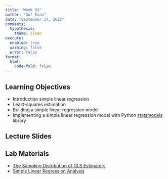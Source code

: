 ```yaml
---
title: "Week 02"
author: "Gül İnan"
date: "September 27, 2022"
comments:
  hypothesis: 
    theme: clean
execute: 
  enabled: true
  warning: false
  error: false
format: 
  html:
    code-fold: false
---
```


## Learning Objectives

- Introduction simple linear regression
- Least-squares estimation
- Building a simple linear regression model 
- Implementing a simple linear regression model with Python [statsmodels](https://www.statsmodels.org/stable/index.html) library

## Lecture Slides

<object data="https://nbviewer.org/github/MAT555E-Fall22/MAT555E-Fall22.github.io/blob/main/lectures/Week_02/Week_02_Intro_SLR.pdf" width="750" height="600" type='application/pdf'></object>

## Lab Materials

- [The Sampling Distribution of OLS Estimators](https://colab.research.google.com/github/MAT555E-Fall22/MAT555E-Fall22.github.io/blob/main/lectures/Week_02/Week_02_Sampling_dist.ipynb)
- [Simple Linear Regression Analysis](https://colab.research.google.com/github/MAT555E-Fall22/MAT555E-Fall22.github.io/blob/main/lectures/Week_02/Week_02_SLR.ipynb) 

